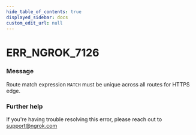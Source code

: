 ```yaml
---
hide_table_of_contents: true
displayed_sidebar: docs
custom_edit_url: null
---
```



# ERR_NGROK_7126

### Message

Route match expression `MATCH` must be unique across all routes for HTTPS edge.

### Further help

If you're having trouble resolving this error, please reach out to [support@ngrok.com](mailto:support@ngrok.com?subject=Help%20with%20ERR_NGROK_7126)

<ErrorDetails error="err_ngrok_7126" />
